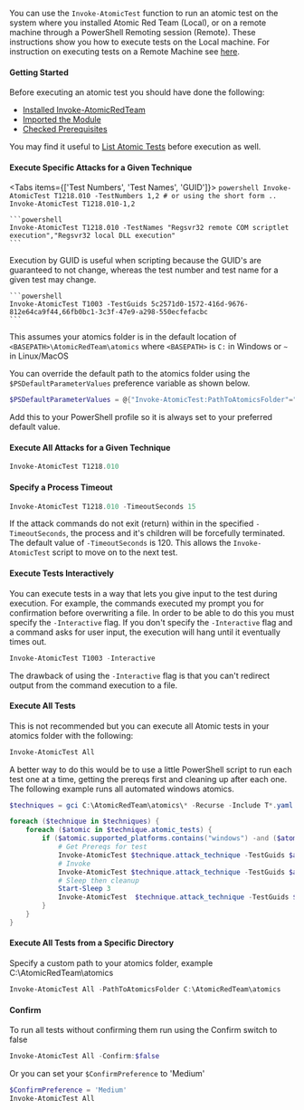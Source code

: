 
You can use the `Invoke-AtomicTest` function to run an atomic test on the system where you installed Atomic Red Team (Local), or on a remote machine through a PowerShell Remoting session (Remote). These instructions show you how to execute tests on the Local machine. For instruction on executing tests on a Remote Machine see [here](/invoke-atomicredteam/execute-tests-remotely).

#### Getting Started

Before executing an atomic test you should have done the following:

- [Installed Invoke-AtomicRedTeam](https://github.com/redcanaryco/invoke-atomicredteam/wiki/Installing-Invoke-AtomicRedTeam)
- [Imported the Module](https://github.com/redcanaryco/invoke-atomicredteam/wiki/Import-the-Module)
- [Checked Prerequisites](https://github.com/redcanaryco/invoke-atomicredteam/wiki/Check-or-Get-Prerequisites-for-Atomic-Tests)

You may find it useful to [List Atomic Tests](https://github.com/redcanaryco/invoke-atomicredteam/wiki/List-Atomic-Tests) before execution as well.

#### Execute Specific Attacks for a Given Technique

<Tabs items={['Test Numbers', 'Test Names', 'GUID']}>
  <Tab>
    ```powershell
    Invoke-AtomicTest T1218.010 -TestNumbers 1,2
    # or using the short form ..
    Invoke-AtomicTest T1218.010-1,2
    ```
  </Tab>
  <Tab>

    ```powershell
    Invoke-AtomicTest T1218.010 -TestNames "Regsvr32 remote COM scriptlet execution","Regsvr32 local DLL execution"
    ```

  </Tab>
  <Tab>
    Execution by GUID is useful when scripting because the GUID's are guaranteed to not change, whereas the test number
    and test name for a given test may change.

    ```powershell
    Invoke-AtomicTest T1003 -TestGuids 5c2571d0-1572-416d-9676-812e64ca9f44,66fb0bc1-3c3f-47e9-a298-550ecfefacbc
    ```

  </Tab>

</Tabs>

This assumes your atomics folder is in the default location of `<BASEPATH>\AtomicRedTeam\atomics` where `<BASEPATH>` is `C:` in Windows or `~` in Linux/MacOS

You can override the default path to the atomics folder using the `$PSDefaultParameterValues` preference variable as shown below.

```powershell
$PSDefaultParameterValues = @{"Invoke-AtomicTest:PathToAtomicsFolder"="C:\Users\myuser\Documents\code\atomic-red-team\atomics"}
```

<Callout>
  Add this to your PowerShell profile so it is always set to your preferred
  default value.
</Callout>

#### Execute All Attacks for a Given Technique

```powershell
Invoke-AtomicTest T1218.010
```

#### Specify a Process Timeout

```powershell
Invoke-AtomicTest T1218.010 -TimeoutSeconds 15
```

If the attack commands do not exit (return) within in the specified `-TimeoutSeconds`, the process and it's children will be forcefully terminated. The default value of `-TimeoutSeconds` is 120. This allows the `Invoke-AtomicTest` script to move on to the next test.

#### Execute Tests Interactively

You can execute tests in a way that lets you give input to the test during execution. For example, the commands executed my prompt you for confirmation before overwriting a file. In order to be able to do this you must specify the `-Interactive` flag. If you don't specify the `-Interactive` flag and a command asks for user input, the execution will hang until it eventually times out.

```powershell
Invoke-AtomicTest T1003 -Interactive
```

The drawback of using the `-Interactive` flag is that you can't redirect output from the command execution to a file.

#### Execute All Tests

This is not recommended but you can execute all Atomic tests in your atomics folder with the following:

```powershell
Invoke-AtomicTest All
```

A better way to do this would be to use a little PowerShell script to run each test one at a time, getting the prereqs first and cleaning up after each one. The following example runs all automated windows atomics.

```powershell
$techniques = gci C:\AtomicRedTeam\atomics\* -Recurse -Include T*.yaml | Get-AtomicTechnique

foreach ($technique in $techniques) {
    foreach ($atomic in $technique.atomic_tests) {
        if ($atomic.supported_platforms.contains("windows") -and ($atomic.executor -ne "manual")) {
            # Get Prereqs for test
            Invoke-AtomicTest $technique.attack_technique -TestGuids $atomic.auto_generated_guid -GetPrereqs
            # Invoke
            Invoke-AtomicTest $technique.attack_technique -TestGuids $atomic.auto_generated_guid
            # Sleep then cleanup
            Start-Sleep 3
            Invoke-AtomicTest  $technique.attack_technique -TestGuids $atomic.auto_generated_guid -Cleanup
        }
    }
}
```

#### Execute All Tests from a Specific Directory

Specify a custom path to your atomics folder, example C:\AtomicRedTeam\atomics

```powershell
Invoke-AtomicTest All -PathToAtomicsFolder C:\AtomicRedTeam\atomics
```

#### Confirm

To run all tests without confirming them run using the Confirm switch to false

```powershell
Invoke-AtomicTest All -Confirm:$false
```

Or you can set your `$ConfirmPreference` to 'Medium'

```powershell
$ConfirmPreference = 'Medium'
Invoke-AtomicTest All
```
